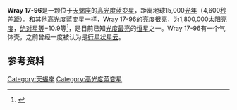 {{Starbox begin
| name=Wray 17-96}}
{{Starbox observe
| epoch=J2000
| ra={{RA|17|41|35.2}}
| dec={{DEC|−30|06|39.6}}
| appmag_v=+17.8
| constell=[[天蝎座|天蝎座]] }}
{{Starbox character
| class=B3
| b-v=
| u-b=
| variable=[[高光度蓝变星|高光度蓝变星]] }}
{{Starbox astrometry
| dist_ly= 15,000
| dist_pc=4,600  }}
{{Starbox detail
| luminosity= 1,800,000
}}
{{Starbox end}}
'''Wray 17-96'''是一颗位于[[天蝎座|天蝎座]]的[[高光度蓝变星|高光度蓝变星]]，距离地球15,000[[光年|光年]]（4,600[[秒差距|秒差距]]）。和其他高光度蓝变星一样，Wray 17-96的亮度很亮，为1,800,000[[太阳亮度|太阳亮度]]，[[绝对星等|绝对星等]]−10.9等<ref>{{Cite journal |last=Egan |first=Michael P. |last2=''et al.'' |year=2002 |title=An Infrared Ring Nebula around MSX5C G358.5391+00.1305: The True Nature of Suspected Planetary Nebula Wray 17-96 Determined via Direct Imaging and Spectroscopy |journal=The Astrophysical Journal |volume=572 |issue=1 |pages=288 |doi=10.1086/340222 |bibcode=2002ApJ...572..288E}}</ref>，是目前已知[[恒星光度列表|光度最亮]]的[[恒星|恒星]]之一。Wray 17-96有一个气体壳，之前曾经一度被认为是[[行星状星云|行星状星云]]。

==参考资料==
{{reflist}}

{{天蝎座恒星}}

[[Category:天蝎座|Category:天蝎座]]
[[Category:高光度蓝变星|Category:高光度蓝变星]]

{{star-stub}}